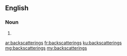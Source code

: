 ==English==

===Noun===
{{head|en|noun plural form}}

# {{plural of|backscattering|lang=en}}

[[ar:backscatterings]]
[[fr:backscatterings]]
[[ku:backscatterings]]
[[mg:backscatterings]]
[[my:backscatterings]]